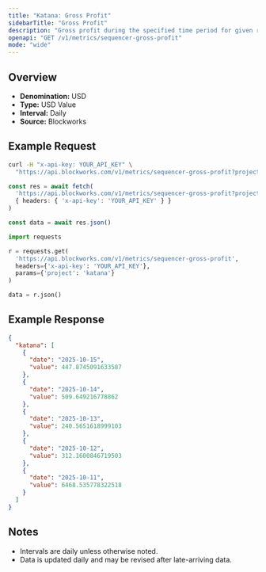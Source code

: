 ```yaml
---
title: "Katana: Gross Profit"
sidebarTitle: "Gross Profit"
description: "Gross profit during the specified time period for given rollup."
openapi: "GET /v1/metrics/sequencer-gross-profit"
mode: "wide"
---
```


## Overview

- **Denomination:** USD
- **Type:** USD Value
- **Interval:** Daily
- **Source:** Blockworks

## Example Request

<CodeGroup>

```bash cURL
curl -H "x-api-key: YOUR_API_KEY" \
  "https://api.blockworks.com/v1/metrics/sequencer-gross-profit?project=katana"
```

```typescript TypeScript
const res = await fetch(
  'https://api.blockworks.com/v1/metrics/sequencer-gross-profit?project=katana',
  { headers: { 'x-api-key': 'YOUR_API_KEY' } }
)

const data = await res.json()
```

```python Python
import requests

r = requests.get(
  'https://api.blockworks.com/v1/metrics/sequencer-gross-profit',
  headers={'x-api-key': 'YOUR_API_KEY'},
  params={'project': 'katana'}
)

data = r.json()
```

</CodeGroup>

## Example Response

```json
{
  "katana": [
    {
      "date": "2025-10-15",
      "value": 447.8745091633587
    },
    {
      "date": "2025-10-14",
      "value": 509.649216778862
    },
    {
      "date": "2025-10-13",
      "value": 240.5651618999103
    },
    {
      "date": "2025-10-12",
      "value": 312.1600846719503
    },
    {
      "date": "2025-10-11",
      "value": 6468.535778322518
    }
  ]
}
```

## Notes
- Intervals are daily unless otherwise noted.
- Data is updated daily and may be revised after late-arriving data.